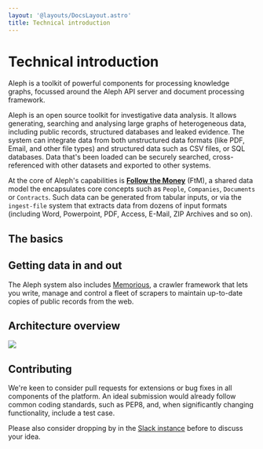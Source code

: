 ```yaml
---
layout: '@layouts/DocsLayout.astro'
title: Technical introduction
---
```


# Technical introduction

<p class="lead">
  Aleph is a toolkit of powerful components for processing knowledge graphs, focussed around the Aleph API server and document processing framework.
</p>

Aleph is an open source toolkit for investigative data analysis. It allows generating, searching and analysing large graphs of heterogeneous data, including public records, structured databases and leaked evidence. The system can integrate data from both unstructured data formats \(like PDF, Email, and other file types\) and structured data such as CSV files, or SQL databases. Data that's been loaded can be securely searched, cross-referenced with other datasets and exported to other systems.

At the core of Aleph's capabilities is [**Follow the Money**](/developers/followthemoney) \(FtM\), a shared data model the encapsulates core concepts such as `People`, `Companies`, `Documents` or `Contracts`. Such data can be generated from tabular inputs, or via the `ingest-file` system that extracts data from dozens of input formats \(including Word, Powerpoint, PDF, Access, E-Mail, ZIP Archives and so on\).

## The basics

<LinkCard page="/developers/followthemoney" />

<LinkCard page="/developers/installation" />

<LinkCard page="/developers/technical-faq" />

## Getting data in and out

<LinkCard page="/developers/mappings" />

<LinkCard page="/developers/alephclient" />

The Aleph system also includes [Memorious](/developers/memorious), a crawler framework that lets you write, manage and control a fleet of scrapers to maintain up-to-date copies of public records from the web.

<LinkCard page="/developers/memorious" />

## Architecture overview

<Image
  src="https://docs.google.com/drawings/d/e/2PACX-1vRdJA0NtdiQFVsHUvmgR3ypYs2UohoVcgm5MUNm7KpH5yaaH5pdpWAruVEcpUjoZ1GCVshUGrI5SPAG/pub?w=960&h=720"
  caption="Overview of the architecture used within OCCRP that shows the role of different components, including the memorious crawling toolkit, aleph, and alephclient. Datavault is a simple PostgreSQL database used to collect output from scrapers that is eventually projected into Aleph."
/>

## Contributing

We're keen to consider pull requests for extensions or bug fixes in all components of the platform. An ideal submission would already follow common coding standards, such as PEP8, and, when significantly changing functionality, include a test case.

Please also consider dropping by in the [Slack instance](/get-in-touch) before to discuss your idea.
